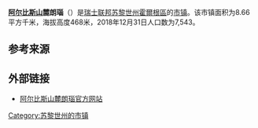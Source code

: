 {{Infobox settlement
| name = 阿尔比斯山麓朗瑙
| native_name = {{lang|de|Langnau am Albis}}
| settlement_type = [[市镇_(瑞士)|瑞士市镇]]
| image_skyline = Langnau albis.jpg
| image_caption = 阿尔比斯山麓朗瑙风光
| image_seal = Langnau am Albis.svg
| image_map = Karte Gemeinde Langnau am Albis 2019.png
| map_caption = 阿尔比斯山麓朗瑙在豪尔根区的位置
| pushpin_map = Switzerland
| pushpin_relief = Switzerland relief location map.jpg
| pushpin_label_position = left
| pushpin_map_caption = 阿尔比斯山麓朗瑙在瑞士的位置
| subdivision_type = 国家
| subdivision_name = {{CHE}}
| subdivision_type1 = [[瑞士行政区划|州]]
| subdivision_name1 = {{flagicon|Zürich|size=16px}} [[苏黎世州|苏黎世州]]
| subdivision_type2 = [[区_(瑞士)|区]]
| subdivision_name2 = [[霍爾根區|霍爾根區]]
| elevation_m = 468
| area_footnotes = <ref name=面积>{{cite web|url=https://www.bfs.admin.ch/bfs/de/home/statistiken/raum-umwelt/bodennutzung-bedeckung/gesamtspektrum-regionalen-stufen/gemeinden.html|title=Arealstatistik Standard - Gemeinden nach 4 Hauptbereichen|trans_title=瑞士联邦按四种用地类型划分的市镇面积统计表|date=2018-11-26|publisher=[[瑞士联邦统计署|瑞士联邦统计署]]|language=de|accessdate=2019-12-02|archive-date=2019-11-15|archive-url=https://web.archive.org/web/20191115011326/https://www.bfs.admin.ch/bfs/de/home/statistiken/raum-umwelt/bodennutzung-bedeckung/gesamtspektrum-regionalen-stufen/gemeinden.html|dead-url=no}}</ref>
| area_total_km2 = 8.66
| population_as_of = 2018年12月31日
| population_footnotes = <ref>{{cite web|url=https://www.bfs.admin.ch/bfs/de/home/statistiken/bevoelkerung.assetdetail.7966022.html|title=Ständige Wohnbevölkerung nach Staatsangehörigkeitskategorie, Geschlecht und Gemeinde, Provisorische Jahresergebnisse, 2018|trans_title=瑞士联邦2018年按国籍、性别和市镇划分的常住人口统计表|date=2019-04-09|publisher=[[瑞士联邦统计署|瑞士联邦统计署]]|language=de|accessdate=2019-12-02|archive-date=2019-04-11|archive-url=https://web.archive.org/web/20190411063248/https://www.bfs.admin.ch/bfs/de/home/statistiken/bevoelkerung.assetdetail.7966022.html|dead-url=no}}</ref>
| population_total = 7543
| population_density_km2 = auto
| timezone = [[欧洲中部时间|CET]]
| utc_offset = +1
| timezone_DST = [[欧洲中部夏令时间|CEST]]
| utc_offset_DST = +2
| coordinates = {{coord|47|17|23|N|8|32|29|E|region:|display=inline,title}}
| postal_code_type = [[瑞士邮政编码系统|邮政编码]]
| postal_code = 8135
| blank_name = [[瑞士市镇官方编号|官方编号]]
| blank_info = 0136
| website = {{url|www.langnauamalbis.ch}}
}}

'''[[阿爾比斯山脈|阿尔比斯山]]麓朗瑙'''（{{lang-de|Langnau am Albis}}）是[[瑞士联邦|瑞士联邦]][[苏黎世州|苏黎世州]][[霍爾根區|霍爾根區]]的[[市镇_(瑞士)|市镇]]。该市镇面积为8.66平方千米，海拔高度468米，2018年12月31日人口数为7,543。

== 参考来源 ==
{{reflist}}

== 外部链接 ==
* [https://web.archive.org/web/20190923195626/https://www.langnauamalbis.ch/ 阿尔比斯山麓朗瑙官方网站] {{de icon}}

{{Switzerland-geo-stub}}
{{苏黎世州区划}}
{{DEFAULTSORT:Langnau am Albis}}
[[Category:苏黎世州的市镇|Category:苏黎世州的市镇]]